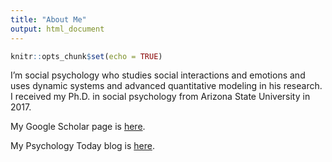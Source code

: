 ```yaml
---
title: "About Me"
output: html_document
---
```


```r
knitr::opts_chunk$set(echo = TRUE)
```

I'm social psychology who studies social interactions and emotions and uses dynamic systems and advanced quantitative modeling in his research. I received my Ph.D. in social psychology from Arizona State University in 2017.

My Google Scholar page is [here](https://scholar.google.com/citations?user=4yKO1eUAAAAJ&hl=en). 

My Psychology Today blog is [here](https://www.psychologytoday.com/us/blog/how-do-you-know).

